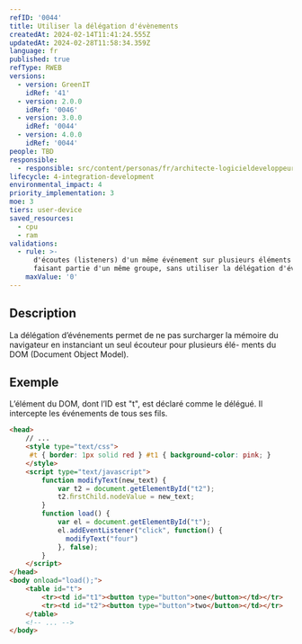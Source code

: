 ```yaml
---
refID: '0044'
title: Utiliser la délégation d'évènements
createdAt: 2024-02-14T11:41:24.555Z
updatedAt: 2024-02-28T11:58:34.359Z
language: fr
published: true
refType: RWEB
versions:
  - version: GreenIT
    idRef: '41'
  - version: 2.0.0
    idRef: '0046'
  - version: 3.0.0
    idRef: '0044'
  - version: 4.0.0
    idRef: '0044'
people: TBD
responsible:
  - responsible: src/content/personas/fr/architecte-logicieldeveloppeur.mdx
lifecycle: 4-integration-development
environmental_impact: 4
priority_implementation: 3
moe: 3
tiers: user-device
saved_resources:
  - cpu
  - ram
validations:
  - rule: >-
      d'écoutes (listeners) d'un même événement sur plusieurs éléments HTML,
      faisant partie d'un même groupe, sans utiliser la délégation d'événements
    maxValue: '0'
---
```


## Description

La délégation d’événements permet de ne pas surcharger la mémoire du navigateur en instanciant un seul écouteur pour plusieurs élé- ments du DOM (Document Object Model).

## Exemple

L’élément du DOM, dont l’ID est "t", est déclaré comme le délégué.
Il intercepte les événements de tous ses fils.

```html
<head>
    // ...
    <style type="text/css">
     #t { border: 1px solid red } #t1 { background-color: pink; }
    </style>
    <script type="text/javascript">
        function modifyText(new_text) {
            var t2 = document.getElementById("t2");
            t2.ﬁrstChild.nodeValue = new_text;
        }
        function load() {
            var el = document.getElementById("t");
            el.addEventListener("click", function() {
              modifyText("four")
            }, false); 
        }
    </script>
</head>
<body onload="load();">
    <table id="t">
        <tr><td id="t1"><button type="button">one</button></td></tr>
        <tr><td id="t2"><button type="button">two</button></td></tr>
    </table>
    <!-- ... -->
</body>
```
